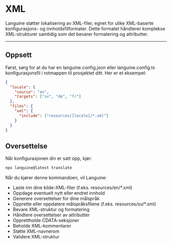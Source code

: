 # XML

Languine støtter lokalisering av XML-filer, egnet for ulike XML-baserte konfigurasjons- og innholdsfilformater. Dette formatet håndterer komplekse XML-strukturer samtidig som det bevarer formatering og attributter.

---

## Oppsett

Først, sørg for at du har en languine.config.json eller languine.config.ts konfigurasjonsfil i rotmappen til prosjektet ditt. Her er et eksempel:

```json
{
  "locale": {
    "source": "en",
    "targets": ["sv", "de", "fr"]
  },
  "files": {
    "xml": {
      "include": ["resources/[locale]/*.xml"]
    }
  }
}
```

## Oversettelse

Når konfigurasjonen din er satt opp, kjør:

```bash
npx languine@latest translate
```

Når du kjører denne kommandoen, vil Languine:

- Laste inn dine kilde-XML-filer (f.eks. resources/en/*.xml)
- Oppdage eventuelt nytt eller endret innhold
- Generere oversettelser for dine målspråk
- Opprette eller oppdatere målspråksfilene (f.eks. resources/sv/*.xml)
- Bevare XML-struktur og formatering
- Håndtere oversettelser av attributter
- Opprettholde CDATA-seksjoner
- Beholde XML-kommentarer
- Støtte XML-navnerom
- Validere XML-struktur
